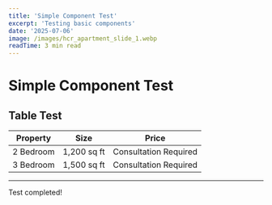 ```yaml
---
title: 'Simple Component Test'
excerpt: 'Testing basic components'
date: '2025-07-06'
image: /images/hcr_apartment_slide_1.webp
readTime: 3 min read
---
```


# Simple Component Test

<AnimatedCounter end={30} label="Years Experience" />

<MarketTimingIndicator status="optimal" message="Great time to test!" />

## Table Test

| Property | Size | Price |
|----------|------|-------|
| 2 Bedroom | 1,200 sq ft | Consultation Required |
| 3 Bedroom | 1,500 sq ft | Consultation Required |

<CallToAction 
  title="Test CTA"
  description="Testing our call to action"
  buttonText="Contact Us"
  buttonLink="/contact"
/>

<BudgetCalculator 
  title="Budget Test"
  consultationCTA="+923203243970"
/>

---
Test completed!